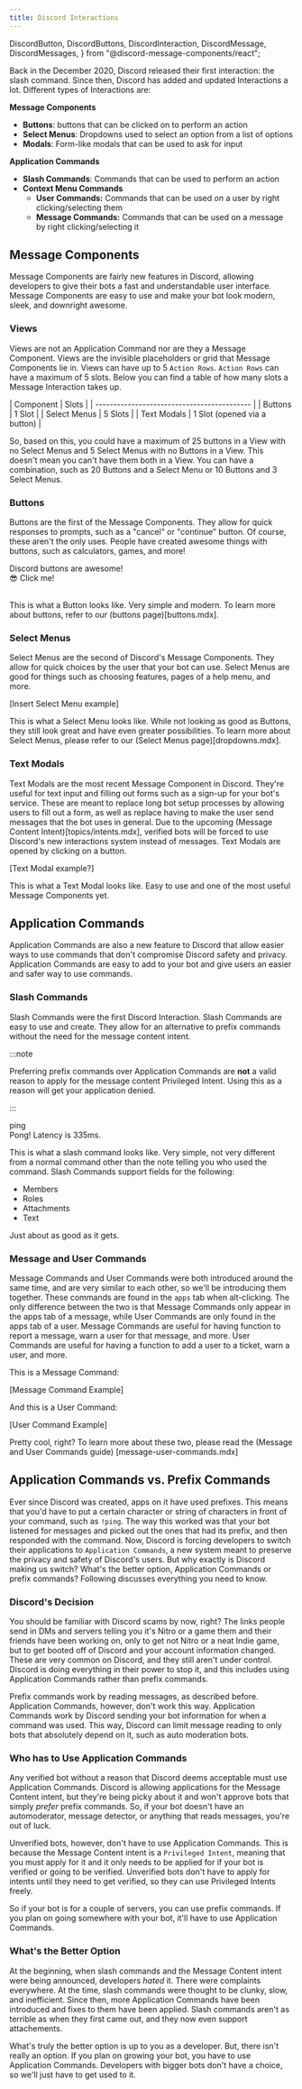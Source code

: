 ```yaml
---
title: Discord Interactions
---
```


  DiscordButton,
  DiscordButtons,
  DiscordInteraction,
  DiscordMessage,
  DiscordMessages,
} from "@discord-message-components/react";

Back in the December 2020, Discord released their first interaction: the slash command. 
Since then, Discord has added and updated Interactions a lot. Different types of Interactions are:

__**Message Components**__

- **Buttons**: buttons that can be clicked on to perform an action
- **Select Menus**: Dropdowns used to select an option from a list of options
- **Modals**: Form-like modals that can be used to ask for input

__**Application Commands**__

- **Slash Commands**: Commands that can be used to perform an action
- **Context Menu Commands**
  - **User Commands:** Commands that can be used *on* a user by right clicking/selecting them
  - **Message Commands:** Commands that can be used on a message by right clicking/selecting it


## Message Components

Message Components are fairly new features in Discord, allowing developers to give their bots a fast 
and understandable user interface. Message Components are easy to use and make your bot look modern,
sleek, and downright awesome.

### Views

Views are not an Application Command nor are they a Message Component. Views are the invisible
placeholders or grid that Message Components lie in. Views can have up to 5 `Action Rows`. `Action
Rows` can have a maximum of 5 slots. Below you can find a table of how many slots a Message 
Interaction takes up.

| Component    | Slots                        |
| ------------------------------------------- |
| Buttons      | 1 Slot                       |
| Select Menus | 5 Slots                      |
| Text Modals  | 1 Slot (opened via a button) |

So, based on this, you could have a maximum of 25 buttons in a View with no Select Menus and 5 Select
Menus with no Buttons in a View. This doesn't mean you can't have them both in a View. You can have
a combination, such as 20 Buttons and a Select Menu or 10 Buttons and 3 Select Menus. 

### Buttons

Buttons are the first of the Message Components. They allow for quick responses to prompts, such as 
a "cancel" or "continue" button. Of course, these aren't the only uses. People have created awesome
things with buttons, such as calculators, games, and more!

<DiscordMessages>
  <DiscordMessage author="Guide Bot" avatar="red" bot>
    Discord buttons are awesome!
    <div slot="actions">
      <DiscordButtons>
        <DiscordButton type="primary">😎 Click me!</DiscordButton>
      </DiscordButtons>
    </div>
  </DiscordMessage>
</DiscordMessages>

<br/>

This is what a Button looks like. Very simple and modern. To learn more about buttons, refer to our
(buttons page)[buttons.mdx].

### Select Menus

Select Menus are the second of Discord's Message Components. They allow for quick choices by the
user that your bot can use. Select Menus are good for things such as choosing features, pages of a 
help menu, and more.

[Insert Select Menu example]

This is what a Select Menu looks like. While not looking as good as Buttons, they still look great
and have even greater possibilities. To learn more about Select Menus, please refer to our (Select
Menus page)[dropdowns.mdx].

### Text Modals

Text Modals are the most recent Message Component in Discord. They're useful for text input and
filling out forms such as a sign-up for your bot's service. These are meant to replace long bot setup
processes by allowing users to fill out a form, as well as replace having to make the user send 
messages that the bot uses in general. Due to the upcoming (Message Content Intent)[topics/intents.mdx],
verified bots will be forced to use Discord's new interactions system instead of messages. Text Modals
are opened by clicking on a button.

[Text Modal example?]

This is what a Text Modal looks like. Easy to use and one of the most useful Message Components yet.


## Application Commands

Application Commands are also a new feature to Discord that allow easier ways to use commands
that don't compromise Discord safety and privacy. Application Commands are easy to add to your bot
and give users an easier and safer way to use commands.

### Slash Commands

Slash Commands were the first Discord Interaction. Slash Commands are easy to use and create. They
allow for an alternative to prefix commands without the need for the message content intent.

:::note

Preferring prefix commands over Application Commands are **not** a valid reason to apply for the
message content Privileged Intent. Using this as a reason will get your application denied.

:::

<DiscordMessages>
  <DiscordMessage author="Guide Bot" avatar="red" bot>
    <div slot="interactions">
      <DiscordInteraction author="Guide Man" avatar="green" command>
        ping
      </DiscordInteraction>
    </div>
    Pong! Latency is 335ms.
  </DiscordMessage>
</DiscordMessages>

<br />

This is what a slash command looks like. Very simple, not very different from a normal command other
than the note telling you who used the command. Slash Commands support fields for the following:

- Members
- Roles
- Attachments
- Text

Just about as good as it gets.

### Message and User Commands

Message Commands and User Commands were both introduced around the same time, and are very similar to
each other, so we'll be introducing them together. These commands are found in the `apps` tab when
alt-clicking. The only difference between the two is that Message Commands only appear in the apps tab
of a message, while User Commands are only found in the apps tab of a user. Message Commands are
useful for having function to report a message, warn a user for that message, and more. User Commands
are useful for having a function to add a user to a ticket, warn a user, and more.

This is a Message Command:

[Message Command Example]

And this is a User Command:

[User Command Example]

Pretty cool, right? To learn more about these two, please read the (Message and User Commands guide)
[message-user-commands.mdx]

## Application Commands vs. Prefix Commands

Ever since Discord was created, apps on it have used prefixes. This means that you'd have to put a 
certain character or string of characters in front of your command, such as `!ping`. The way this 
worked was that your bot listened for messages and picked out the ones that had its prefix, and then
responded with the command. Now, Discord is forcing developers to switch their applications to
`Application Commands`, a new system meant to preserve the privacy and safety of Discord's users. But 
why exactly is Discord making us switch? What's the better option, Application Commands or prefix
commands? Following discusses everything you need to know.

### Discord's Decision

You should be familiar with Discord scams by now, right? The links people send in DMs and servers 
telling you it's Nitro or a game them and their friends have been working on, only to get not Nitro
or a neat Indie game, but to get booted off of Discord and your account information changed. These
are very common on Discord, and they still aren't under control. Discord is doing everything in their
power to stop it, and this includes using Application Commands rather than prefix commands.

Prefix commands work by reading messages, as described before. Application Commands, however, don't
work this way. Application Commands work by Discord sending your bot information for when a command
was used. This way, Discord can limit message reading to only bots that absolutely depend on it, such
as auto moderation bots. 

### Who has to Use Application Commands

Any verified bot without a reason that Discord deems acceptable must use Application Commands. Discord
is allowing applications for the Message Content intent, but they're being picky about it and won't
approve bots that simply *prefer* prefix commands. So, if your bot doesn't have an automoderator,
message detector, or anything that reads messages, you're out of luck.

Unverified bots, however, don't have to use Application Commands. This is because the Message Content
intent is a `Privileged Intent`, meaning that you must apply for it and it only needs to be applied
for if your bot is verified or going to be verified. Unverified bots don't have to apply for intents
until they need to get verified, so they can use Privileged Intents freely.

So if your bot is for a couple of servers, you can use prefix commands. If you plan on going somewhere
with your bot, it'll have to use Application Commands.

### What's the Better Option

At the beginning, when slash commands and the Message Content intent were being announced, developers
*hated* it. There were complaints everywhere. At the time, slash commands were thought to be clunky,
slow, and inefficient. Since then, more Application Commands have been introduced and fixes to
them have been applied. Slash commands aren't as terrible as when they first came out, and they
now even support attachements. 

What's truly the better option is up to you as a developer. But, there isn't really an option. If
you plan on growing your bot, you have to use Application Commands. Developers with bigger bots don't
have a choice, so we'll just have to get used to it.

